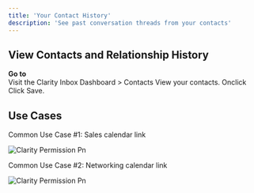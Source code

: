 ```yaml
---
title: 'Your Contact History'
description: 'See past conversation threads from your contacts'
---
```



## View Contacts and Relationship History

**Go to**\
   Visit the Clarity Inbox Dashboard > Contacts
   View your contacts.
   Onclick
   Click Save.


## Use Cases

Common Use Case #1:
Sales calendar link

![Clarity Permission Pn](/images/CCBCC.png)


Common Use Case #2:
Networking calendar link

![Clarity Permission Pn](/images/CC-rule.png)

